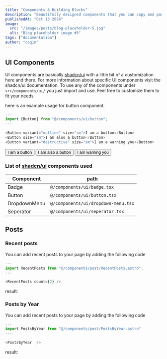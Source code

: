 ```yaml
---
title: "Components & Building Blocks"
description: "Beautifully designed components that you can copy and paste into your apps."
publishedAt: "Oct 13 2024"
image: 
  src: "/images/posts/blog-placeholder-5.jpg"
  alt: "Blog placeholder image #5"
tags: ["documentation"]
author: "cagin"
---
```


## UI Components

UI components are basically [shadcn/ui](https://ui.shadcn.com/) with a little bit of a customization here and there. For more information about specific UI components visit the shadcn/ui documentation. To use any of the components under `src/components/ui/` you just import and use. Feel free to customize them to fit your needs

here is an example usage for button component.

```javascript
---
import {Button} from "@/components/ui/button";
---

<Button variant="outline" size="sm">I am a button</Button>
<Button size="sm">I am also a button</Button>
<Button variant="destructive" size="sm">I am a warning you</Button>
```


<Button variant="outline" size="sm">I am a button</Button>
<Button size="sm">I am also a button</Button>
<Button variant="destructive" size="sm">I am warning you</Button>


### List of [shadcn/ui](https://ui.shadcn.com/) components used

| Component | path |
| --- | --- |
| Badge | `@/components/ui/badge.tsx` |
| Button | `@/components/ui/button.tsx` |
| DropdownMenu | `@/components/ui/dropdown-menu.tsx` |
| Seperator | `@/components/ui/seperator.tsx` |

## Posts

### Recent posts

You can add recent posts to your page by adding the following code

```javascript
---
import RecentPosts from "@/components/post/RecentPosts.astro";
---

<RecentPosts count={2} />

```

result:


<RecentPosts count={2} />


### Posts by Year

You can add recent posts to your page by adding the following code

```javascript
---
import PostsByYear from "@/components/post/PostsByYear.astro"
---

<PostsByYear  />

```

result:


<div className="p-4 list-none">
    <PostsByYear  />
</div>